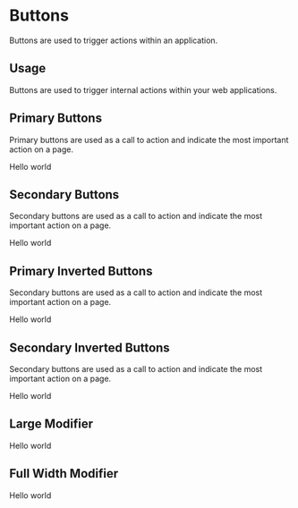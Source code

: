 

<Meta title="Design System|Buttons" component={PrimaryButton} />

# Buttons

Buttons are used to trigger actions within an application.

## Usage

Buttons are used to trigger internal actions within your web applications.

## Primary Buttons

Primary buttons are used as a call to action and indicate the most important action on a page.

<Preview withToolbar>
  <Story name="primary">
    <PrimaryButton 
      onClick={action('button-click')} 
      disabled={boolean('Disabled', false)}
    >
      Hello world
    </PrimaryButton>
  </Story>
</Preview>

## Secondary Buttons

Secondary buttons are used as a call to action and indicate the most important action on a page.

<Preview withToolbar>
  <Story name="secondary">
    <SecondaryButton onClick={action('button-click')}>Hello world</SecondaryButton>
  </Story>
</Preview>

## Primary Inverted Buttons

Secondary buttons are used as a call to action and indicate the most important action on a page.

<Preview withToolbar>
  <Story name="primary-inverted">
    <PrimaryInvertedButton onClick={action('button-click')}>Hello world</PrimaryInvertedButton>
  </Story>
</Preview>

## Secondary Inverted Buttons

Secondary buttons are used as a call to action and indicate the most important action on a page.

<Preview withToolbar>
  <Story name="secondary-inverted">
    <SecondaryInvertedButton onClick={action('button-click')}>Hello world</SecondaryInvertedButton>
  </Story>
</Preview>

## Large Modifier

<Preview withToolbar>
  <Story name="button-large-modifier">
    <PrimaryButton 
      onClick={action('button-click')} 
      disabled={boolean('Disabled', false)}
      modifiers='large'
    >
      Hello world
    </PrimaryButton>
  </Story>
</Preview>

## Full Width Modifier

<Preview withToolbar>
  <Story name="button-fullWidth-modifier">
    <PrimaryButton 
      onClick={action('button-click')} 
      disabled={boolean('Disabled', false)}
      modifiers='fullWidth'
    >
      Hello world
    </PrimaryButton>
  </Story>
</Preview>